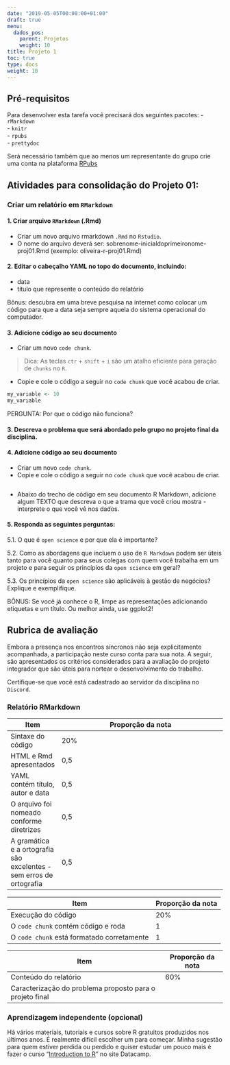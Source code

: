 ---
date: "2019-05-05T00:00:00+01:00"
draft: true
menu:
  dados_pos:
    parent: Projetos
    weight: 10
title: Projeto 1
toc: true
type: docs
weight: 10
---

## Pré-requisitos

Para desenvolver esta tarefa você precisará dos seguintes pacotes:
- `rMarkdown`   
- `knitr`   
- `rpubs`   
- `prettydoc`   

Será necessário também que ao menos um representante do grupo crie uma conta na plataforma [RPubs](https://rpubs.com/)


## Atividades para consolidação do Projeto 01:

### Criar um relatório em `RMarkdown`

#### 1. Criar arquivo `RMarkdown` (.Rmd)
- Criar um novo arquivo rmarkdown `.Rmd` no `Rstudio`. 
- O nome do arquivo deverá ser: sobrenome-inicialdoprimeironome-proj01.Rmd (exemplo: oliveira-r-proj01.Rmd)

#### 2. Editar o cabeçalho YAML no topo do documento, incluindo:
- data
- título que represente o conteúdo do relatório

Bônus: descubra em uma breve pesquisa na internet como colocar um código para que a data seja sempre aquela do sistema operacional do computador. 

#### 3. Adicione código ao seu documento
- Criar um novo `code chunk`. 

> Dica: As teclas `ctr` + `shift` + `i` são um atalho eficiente para geração de `chunks` no `R`.

- Copie e cole o código a seguir no `code chunk` que você acabou de criar.
```{r}
my_variable <- 10
my_varıable
```
PERGUNTA: Por que o código não funciona? 



#### 3. Descreva o problema que será abordado pelo grupo no projeto final da disciplina. 


#### 4. Adicione código ao seu documento
- Criar um novo `code chunk`.
- Copie e cole o código a seguir no `code chunk` que você acabou de criar.
```{r}

```

- Abaixo do trecho de código em seu documento R Markdown, adicione algum TEXTO que descreva o que a trama que você criou mostra - interprete o que você vê nos dados.

#### 5. Responda as seguintes perguntas:
5.1. O que é `open science` e por que ela é importante?

5.2. Como as abordagens que incluem o uso de `R Markdown` podem ser úteis tanto para você quanto para seus colegas com quem você trabalha em um projeto e para seguir os princípios da `open science` em geral?

5.3. Os princípios da `open science` são aplicáveis à gestão de negócios? Explique e exemplifique. 

BÔNUS: Se você já conhece o R, limpe as representações adicionando etiquetas e um título. Ou melhor ainda, use ggplot2!

## Rubrica de avaliação

Embora a presença nos encontros síncronos não seja explicitamente acompanhada, a participação neste curso conta para sua nota. A seguir, são apresentados os critérios considerados para a avaliação do projeto integrador que são úteis para nortear o desenvolvimento do trabalho. 

Certifique-se que você está cadastrado ao servidor da disciplina no `Discord`. 

### Relatório RMarkdown

|Item|Proporção da nota
|----|-----------------
|Sintaxe do código |20%
|HTML e Rmd apresentados|0,5
|YAML contém título, autor e data|0,5
|O arquivo foi nomeado conforme diretrizes|0,5
|A gramática e a ortografia são excelentes - sem erros de ortografia|0,5

|Item|Proporção da nota
|----|-----------------
|Execução do código|20%
|O `code chunk` contém código e roda|1	 	 
|O `code chunk` está formatado corretamente|1

|Item|Proporção da nota
|----|-----------------
|Conteúdo do relatório|60%
|Caracterização do problema proposto para o projeto final|

### Aprendizagem independente (opcional)

Há vários materiais, tutoriais e cursos sobre R gratuitos produzidos nos últimos anos. É realmente difícil escolher um para começar. Minha sugestão para quem estiver perdida ou perdido e quiser estudar um pouco mais é fazer o curso "[Introduction to R](https://www.datacamp.com/courses/free-introduction-to-r)" no site Datacamp.


